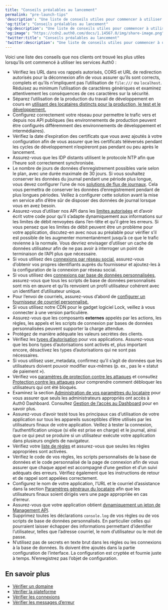 ```yaml
---
title: "Conseils préalables au lancement"
permalink: "pre-launch-tips"
'description': "Une liste de conseils utiles pour commencer à utiliser les services Auth0, basée sur les commentaires et l’expérience d’autres personnes"
'og:title': "Conseils préalables au lancement"
'og:description': "Une liste de conseils utiles pour commencer à utiliser les services Auth0, basée sur les commentaires et l’expérience d’autres personnes"
'og:image': "https://cdn2.auth0.com/docs/1.14567.0/img/share-image.png"
'twitter:title': "Conseils préalables au lancement"
'twitter:description': "Une liste de conseils utiles pour commencer à utiliser les services Auth0, basée sur les commentaires et l’expérience d’autres personnes"
---
```


Voici une liste des conseils que nos clients ont trouvé les plus utiles lorsqu’ils ont commencé à utiliser les services Auth0 :

* Vérifiez les URL dans vos rappels autorisés, CORS et URL de redirection autorisés pour la déconnexion afin de vous assurer qu’ils sont corrects, complets et qu’ils n’impliquent pas l’utilisation de `file:///` ou `localhost`. Réduisez au minimum l’utilisation de caractères génériques et examinez attentivement les conséquences de ces caractères sur la sécurité.
* Séparez l’utilisation de la production du travail de développement en cours en [utilisant des locataires distincts pour la production, le test et le développement.](/docs/fr-ca/get-started/auth0-overview/create-tenants/set-up-multiple-environments)
* Configurez correctement votre réseau pour permettre le trafic vers et depuis nos API publiques (les environnements de production peuvent être configurés différemment des environnements de développement et intermédiaires).
* Vérifiez la date d’expiration des certificats que vous avez ajoutés à votre configuration afin de vous assurer que les certificats téléversés pendant les cycles de développement n’expireront pas pendant ou peu après le lancement.
* Assurez-vous que les <Tooltip href="/docs/docs/fr-ca/glossary?term=idp" tip="Fournisseur d’identité (IdP)
Service de stockage et de gestion des identités numériques." cta="Voir le glossaire">IDP</Tooltip> distants utilisent le protocole NTP afin que l’heure soit correctement synchronisée.
* Le nombre de jours de données d’enregistrement possibles varie selon le plan, avec une durée maximale de 30 jours. Si vous souhaitez conserver les données du journal pendant une période plus longue, vous devez configurer l’une de nos [solutions de flux de journaux](https://marketplace.auth0.com/features/log-streaming). Cela vous permettra de conserver les données d’enregistrement pendant de plus longues périodes. Veillez à configurer cette solution avant la mise en service afin d’être sûr de disposer des données de journal lorsque vous en avez besoin.
* Assurez-vous d’utiliser nos API dans les [limites autorisées](/docs/fr-ca/troubleshoot/customer-support/operational-policies/rate-limit-policy) et d’avoir écrit votre code pour qu’il s’adapte dynamiquement aux informations sur les limites de débit renvoyées dans l’en-tête et qu’il gère les erreurs. Si vous pensez que les limites de débit peuvent être un problème pour votre application, discutez-en avec nous au préalable pour vérifier s’il est possible de les augmenter momentanément jusqu’à ce que le trafic revienne à la normale. Vous devriez envisager d’utiliser un cache de données utilisateur afin de ne pas avoir à interroger un point de terminaison de l’API plus que nécessaire.
* Si vous utilisez des [connexions par réseau social](/docs/fr-ca/identityproviders), assurez-vous d’obtenir vos propres identifiants auprès du fournisseur et ajoutez-les à la configuration de la connexion par réseau social.
* Si vous utilisez des [connexions par base de données personnalisées](/docs/fr-ca/connections/database/mysql), assurez-vous que tous les scripts de base de données personnalisés sont mis en œuvre et qu’ils renvoient un profil utilisateur cohérent avec un identifiant d’utilisateur unique.
* Pour l’envoi de courriels, assurez-vous d’abord de [configurer un fournisseur de courriel personnalisé.](/docs/fr-ca/customize/email/smtp-email-providers)
* Si vous utilisez notre CDN pour le gadget logiciel Lock, veillez à vous connecter à une version particulière.
* Assurez-vous que les composants **externes** appelés par les actions, les règles, les appels et les scripts de connexion par bases de données personnalisées peuvent supporter la charge attendue.
* Protégez de manière adéquate les valeurs secrètes des clients.
* Vérifiez les [types d’autorisation](/docs/fr-ca/get-started/applications/application-grant-types) pour vos applications. Assurez-vous que les bons types d’autorisations sont activés et, plus important encore, désactivez les types d’autorisations qui ne sont pas nécessaires.
* Si vous utilisez user_metadata, confirmez qu’il s’agit de données que les utilisateurs doivent pouvoir modifier eux-mêmes (p. ex., pas le « statut de paiement »).
* Vérifiez vos [paramètres de protection contre les attaques](https://manage.auth0.com/#/security/attack-protection) et consutlez [Protection contre les attaques](/docs/fr-ca/secure/attack-protection) pour comprendre comment débloquer les utilisateurs qui ont été bloqués.
* Examinez la section [Administration de vos paramètres du locataire](https://manage.auth0.com/#/tenant/admins) pour vous assurer que seuls les administrateurs appropriés ont accès à Auth0 Dashboard. Consultez [Gestion de l’accès au Dashboard](/docs/fr-ca/get-started/manage-dashboard-access) pour en savoir plus.
* Assurez-vous d’avoir testé tous les principaux cas d’utilisation de votre application sur tous les appareils susceptibles d’être utilisés par les utilisateurs finaux de votre application. Veillez à tester la connexion, l’authentification unique (si elle est prise en charge) et le journal, ainsi que ce qui peut se produire si un utilisateur exécute votre application dans plusieurs onglets de navigateur.
* Vérifiez votre [liste de règles](https://manage.auth0.com/#/rules) et assurez-vous que seules les règles appropriées sont activées.
* Vérifiez le code de vos règles, les scripts personnalisés de la base de données et le code personnalisé de la page de connexion afin de vous assurer que chaque appel est accompagné d’une gestion et d’un suivi adéquats des erreurs. Vérifiez également que les instructions de retour et de rappel sont appelées correctement.
* Configurez le nom de votre application, l’URL et le courriel d’assistance dans la section [Paramètres généraux du locataire](https://manage.auth0.com/#/tenant) afin que les utilisateurs finaux soient dirigés vers une page appropriée en cas d’erreur.
* Assurez-vous que votre application obtient [dynamiquement un jeton de Management API](/docs/fr-ca/secure/tokens/access-tokens/management-api-access-tokens).
* Supprimez toutes les déclarations `console.log` de vos règles ou de vos scripts de base de données personnalisés. En particulier celles qui pourraient laisser échapper des informations permettant d’identifier l’utilisateur, telles que l’adresse courriel, le nom d’utilisateur ou le mot de passe.
* N’utilisez pas de secrets en texte brut dans les règles ou les connexions à la base de données. Ils doivent être ajoutés dans la partie configuration de l’interface. La configuration est cryptée et fournie juste à temps. N’enregistrez pas l’objet de configuration.

## En savoir plus

* [Vérifier un domaine](/docs/fr-ca/troubleshoot/basic-issues/verify-domain)
* [Vérifier la plateforme](/docs/fr-ca/troubleshoot/basic-issues/verify-platform)
* [Vérifier les connexions](/docs/fr-ca/troubleshoot/basic-issues/verify-connections)
* [Vérifier les messages d’erreur](/docs/fr-ca/troubleshoot/basic-issues/check-error-messages)